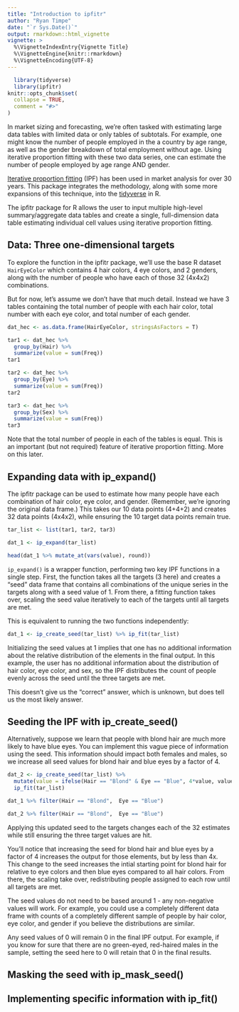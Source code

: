 ```yaml
---
title: "Introduction to ipfitr"
author: "Ryan Timpe"
date: "`r Sys.Date()`"
output: rmarkdown::html_vignette
vignette: >
  %\VignetteIndexEntry{Vignette Title}
  %\VignetteEngine{knitr::rmarkdown}
  %\VignetteEncoding{UTF-8}
---
```


```r
  library(tidyverse)
  library(ipfitr)
knitr::opts_chunk$set(
  collapse = TRUE,
  comment = "#>"
)
```

In market sizing and forecasting, we're often tasked with estimating large data tables with limited data or only tables of subtotals. For example, one might know the number of people employed in the a country by age range, as well as the gender breakdown of total employment without age. Using iterative proportion fitting with these two data series, one can estimate the number of people employed by age range AND gender.

[Iterative proportion fitting](https://en.wikipedia.org/wiki/Iterative_proportional_fitting) (IPF) has been used in market analysis for over 30 years. This package integrates the methodology, along with some more expansions of this technique, into the [tidyverse](https://github.com/tidyverse/tidyverse) in R.

The ipfitr package for R allows the user to input multiple high-level summary/aggregate data tables and create a single, full-dimension data table estimating individual cell values using iterative proportion fitting.

## Data: Three one-dimensional targets

To explore the function in the ipfitr package, we'll use the base R dataset `HairEyeColor` which contains 4 hair colors, 4 eye colors, and 2 genders, along with the number of people who have each of those 32 (4x4x2) combinations.

But for now, let's assume we don't have that much detail. Instead we have 3 tables containing the total number of people with each hair color, total number with each eye color, and total number of each gender.

```r
dat_hec <- as.data.frame(HairEyeColor, stringsAsFactors = T)

tar1 <- dat_hec %>% 
  group_by(Hair) %>% 
  summarize(value = sum(Freq))
tar1

tar2 <- dat_hec %>% 
  group_by(Eye) %>% 
  summarize(value = sum(Freq))
tar2

tar3 <- dat_hec %>% 
  group_by(Sex) %>% 
  summarize(value = sum(Freq))
tar3

```

Note that the total number of people in each of the tables is equal. This is an important (but not required) feature of iterative proportion fitting. More on this later.

## Expanding data with ip_expand()

The ipfitr package can be used to estimate how many people have each combination of hair color, eye color, and gender. (Remember, we're ignoring the original data frame.) This takes our 10 data points (4+4+2) and creates 32 data points (4x4x2), while ensuring the 10 target data points remain true.

```r
tar_list <- list(tar1, tar2, tar3)

dat_1 <- ip_expand(tar_list)

head(dat_1 %>% mutate_at(vars(value), round))

```

`ip_expand()` is a wrapper function, performing two key IPF functions in a single step. First, the function takes all the targets (3 here) and creates a "seed" data frame that contains all combinations of the unique series in the targets along with a seed value of 1. From there, a fitting function takes over, scaling the seed value iteratively to each of the targets until all targets are met.

This is equivalent to running the two functions independently:
```r
dat_1 <- ip_create_seed(tar_list) %>% ip_fit(tar_list)
```

Initializing the seed values at 1 implies that one has no additional information about the relative distribution of the elements in the final output. In this example, the user has no additional information about the distribution of hair color, eye color, and sex, so the IPF distributes the count of people evenly across the seed until the three targets are met.

This doesn't give us the "correct" answer, which is unknown, but does tell us the most likely answer.

## Seeding the IPF with ip_create_seed()

Alternatively, suppose we learn that people with blond hair are much more likely to have blue eyes. You can implement this vague piece of information using the seed. This information should impact both females and males, so we increase all seed values for blond hair and blue eyes by a factor of 4.

```r
dat_2 <- ip_create_seed(tar_list) %>% 
  mutate(value = ifelse(Hair == "Blond" & Eye == "Blue", 4*value, value)) %>% 
  ip_fit(tar_list)

dat_1 %>% filter(Hair == "Blond",  Eye == "Blue")

dat_2 %>% filter(Hair == "Blond",  Eye == "Blue")

```

Applying this updated seed to the targets changes each of the 32 estimates while still ensuring the three target values are hit.

You'll notice that increasing the seed for blond hair and blue eyes by a factor of 4 increases the output for those elements, but by less than 4x. This change to the seed increases the intial starting point for blond hair for relative to eye colors and then blue eyes compared to all hair colors. From there, the scaling take over, redistributing people assigned to each row until all targets are met.

The seed values do not need to be based around 1 - any non-negative values will work. For example, you could use a completely different data frame with counts of a completely different sample of people by hair color, eye color, and gender if you believe the distributions are similar.

Any seed values of 0 will remain 0 in the final IPF output. For example, if you know for sure that there are no green-eyed, red-haired males in the sample, setting the seed here to 0 will retain that 0 in the final results.

## Masking the seed with ip_mask_seed()

## Implementing specific information with ip_fit()

